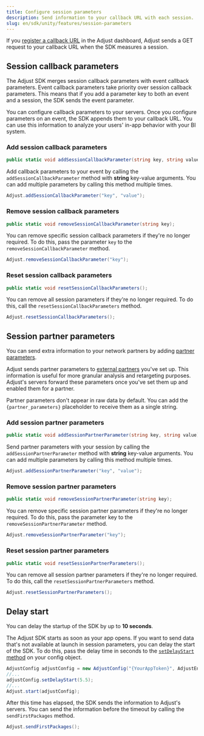 ```yaml
---
title: Configure session parameters
description: Send information to your callback URL with each session.
slug: en/sdk/unity/features/session-parameters
---
```


If you [register a callback URL](https://help.adjust.com/en/article/recommended-placeholders-callbacks) in the Adjust dashboard, Adjust sends a GET request to your callback URL when the SDK measures a session.

## Session callback parameters

<Callout type="note">

The Adjust SDK merges session callback parameters with event callback parameters. Event callback parameters take priority over session callback parameters. This means that if you add a parameter key to both an event and a session, the SDK sends the event parameter.

</Callout>

You can configure callback parameters to your servers. Once you configure parameters on an event, the SDK appends them to your callback URL. You can use this information to analyze your users' in-app behavior with your BI system.

### Add session callback parameters

```cs title="Method signature"
public static void addSessionCallbackParameter(string key, string value);
```

Add callback parameters to your event by calling the `addSessionCallbackParameter` method with **string** key-value arguments. You can add multiple parameters by calling this method multiple times.

```cs
Adjust.addSessionCallbackParameter("key", "value");
```

### Remove session callback parameters

```cs title="Method signature"
public static void removeSessionCallbackParameter(string key);
```

You can remove specific session callback parameters if they're no longer required. To do this, pass the parameter `key` to the `removeSessionCallbackParameter` method.

```cs
Adjust.removeSessionCallbackParameter("key");
```

### Reset session callback parameters

```cs title="Method signature"
public static void resetSessionCallbackParameters();
```

You can remove all session parameters if they're no longer required. To do this, call the `resetSessionCallbackParameters` method.

```cs
Adjust.resetSessionCallbackParameters();
```

## Session partner parameters

You can send extra information to your network partners by adding [partner parameters](https://help.adjust.com/en/article/data-sharing-ad-network#map-parameters).

Adjust sends partner parameters to [external partners](https://help.adjust.com/en/article/integrated-partners) you've set up. This information is useful for more granular analysis and retargeting purposes. Adjust's servers forward these parameters once you've set them up and enabled them for a partner.

<Callout type="note">

Partner parameters don't appear in raw data by default. You can add the `{partner_parameters}` placeholder to receive them as a single string.

</Callout>

### Add session partner parameters

```cs title="Method signature"
public static void addSessionPartnerParameter(string key, string value);
```

Send partner parameters with your session by calling the `addSessionPartnerParameter` method with **string** key-value arguments. You can add multiple parameters by calling this method multiple times.

```cs
Adjust.addSessionPartnerParameter("key", "value");
```

### Remove session partner parameters

```cs title="Method signature"
public static void removeSessionPartnerParameter(string key);
```

You can remove specific session partner parameters if they're no longer required. To do this, pass the parameter key to the `removeSessionPartnerParameter` method.

```cs
Adjust.removeSessionPartnerParameter("key");
```

### Reset session partner parameters

```cs title="Method signature"
public static void resetSessionPartnerParameters();
```

You can remove all session partner parameters if they're no longer required. To do this, call the `resetSessionPartnerParameters` method.

```cs
Adjust.resetSessionPartnerParameters();
```

## Delay start

<Callout type="note">

You can delay the startup of the SDK by up to **10 seconds**.

</Callout>

The Adjust SDK starts as soon as your app opens. If you want to send data that's not available at launch in session parameters, you can delay the start of the SDK. To do this, pass the delay time in seconds to the [`setDelayStart` method](/en/sdk/unity/configuration#delay-the-start-of-the-sdk) on your config object.

```cs {3}
AdjustConfig adjustConfig = new AdjustConfig("{YourAppToken}", AdjustEnvironment.Sandbox);
//...
adjustConfig.setDelayStart(5.5);
//...
Adjust.start(adjustConfig);
```

After this time has elapsed, the SDK sends the information to Adjust's servers. You can send the information before the timeout by calling the `sendFirstPackages` method.

```cs
Adjust.sendFirstPackages();
```
